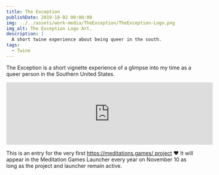 ```yaml
---
title: The Exception
publishDate: 2019-10-02 00:00:00
img: ../../assets/work-media/TheException/TheException-Logo.png
img_alt: The Exception Logo Art.
description: |
  A short twine experience about being queer in the south.
tags:
  - Twine
---
```



<Aside 
  emoji="🌈 "
  title="Role: Developer"
  involvement="2-Day Game Jam"
  tools="Twine, CSS, HTML, Javascipt"
  status="Released"
  developer="Self"
/>

The Exception is a short vignette experience of a glimpse into my time as a queer person in the Southern United States.

<iframe frameborder="0" src="https://itch.io/embed/764266" width="552" height="167"><a href="https://treverberryman.itch.io/the-exception">The Exception by treverberryman</a></iframe>

This is an entry for the very first https://meditations.games/ project ❤️ It will appear in the Meditation Games Launcher every year on November 10 as long as the project and launcher remain active.
